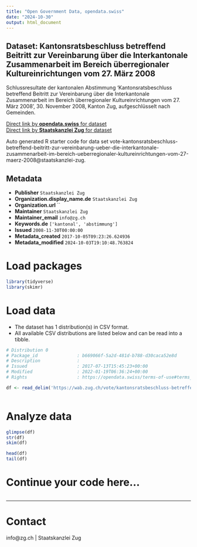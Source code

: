 ```yaml
---
title: "Open Government Data, opendata.swiss"
date: "2024-10-30"
output: html_document
---
```


## Dataset: Kantonsratsbeschluss betreffend Beitritt zur Vereinbarung über die Interkantonale Zusammenarbeit im Bereich überregionaler Kultureinrichtungen vom 27. März 2008

Schlussresultate der kantonalen Abstimmung 'Kantonsratsbeschluss betreffend Beitritt zur Vereinbarung über die Interkantonale Zusammenarbeit im Bereich überregionaler Kultureinrichtungen vom 27. März 2008', 30. November 2008, Kanton Zug, aufgeschlüsselt nach Gemeinden.

[Direct link by **opendata.swiss** for dataset](https://opendata.swiss/de/dataset/kantonsratsbeschluss-betreffend-beitritt-zur-vereinbarung-uber-die-interkantonale-zusammen-2008)<br>
[Direct link by **Staatskanzlei Zug** for dataset](https://wab.zug.ch/vote/kantonsratsbeschluss-betreffend-beitritt-zur-vereinbarung-ueber-die-interkantonale-zusammenarbeit-im-bereich-ueberregionaler-kultureinrichtungen-vom-27-maerz-2008/data)

Auto generated R starter code for data set vote-kantonsratsbeschluss-betreffend-beitritt-zur-vereinbarung-ueber-die-interkantonale-zusammenarbeit-im-bereich-ueberregionaler-kultureinrichtungen-vom-27-maerz-2008@staatskanzlei-zug.

## Metadata

- **Publisher** `Staatskanzlei Zug`
- **Organization.display_name.de** `Staatskanzlei Zug`
- **Organization.url** ``
- **Maintainer** `Staatskanzlei Zug`
- **Maintainer_email** `info@zg.ch`
- **Keywords.de** `['kantonal', 'abstimmung']`
- **Issued** `2008-11-30T00:00:00`
- **Metadata_created** `2017-10-05T09:23:26.624936`
- **Metadata_modified** `2024-10-03T19:10:48.763824`


# Load packages

```r

library(tidyverse)
library(skimr)

```

# Load data

-   The dataset has 1 distribution(s) in CSV format.
-   All available CSV distributions are listed below and can be read into a tibble.

```r

# Distribution 0
# Package_id               : b669066f-5a2d-481d-b788-d30caca52e8d
# Description              : 
# Issued                   : 2017-07-13T15:45:23+00:00
# Modified                 : 2022-01-19T06:36:24+00:00
# Rights                   : https://opendata.swiss/terms-of-use#terms_by

df <- read_delim('https://wab.zug.ch/vote/kantonsratsbeschluss-betreffend-beitritt-zur-vereinbarung-ueber-die-interkantonale-zusammenarbeit-im-bereich-ueberregionaler-kultureinrichtungen-vom-27-maerz-2008/data-csv')



```

# Analyze data

```r

glimpse(df)
str(df)
skim(df)

head(df)
tail(df)

```

# Continue your code here...

```r

```

------------------------------------------------------------------------

# Contact

info@zg.ch | Staatskanzlei Zug

